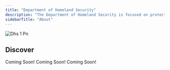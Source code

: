 ```yaml
---
title: "Department of Homeland Security"
description: "The Department of Homeland Security is focused on protecting the nation from threats, both foreign and domestic. Agents safeguard borders, respond to national emergencies, and coordinate security efforts across multiple agencies."
sidebarTitle: "About"
---
```


![Dhs 1 Pn](/images/dhs_1.png)

## Discover

<Columns cols={2}>
  <Card title="Leadership" icon="user-police" iconType="duotone" href="/sheriff/leadership">
    Coming Soon!
  </Card>
  <Card title="Department Ranks" icon="star-shooting" iconType="duotone" href="/sheriff/department-ranks">
    Coming Soon!
  </Card>
  <Card title="Handbook" icon="book" iconType="duotone" href="/sheriff/core-values">
    Coming Soon!
  </Card>
  <Card title="Discord Server" icon="discord" iconType="brands" href="https://discord.gg/sASF5vjANY">
    
  </Card>
</Columns>